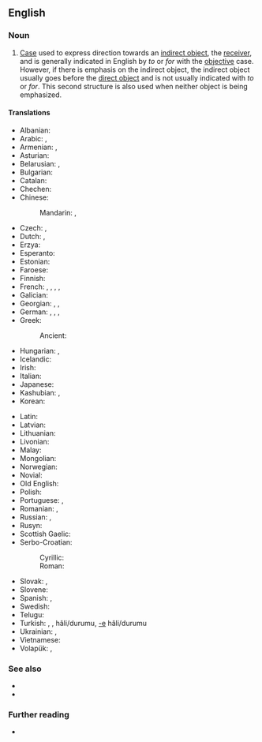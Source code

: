 {{also|dative-case}}
==English==

===Noun===
{{examples-right|
: ''They gave gifts '''to the sailors'''. ''
: ''They give water '''to the plants'''.''
: ''They gave '''the sailors''' gifts.''
: ''They give '''the plants''' water.''
}}
{{en-noun}}

# {{lb|en|grammar}} [[case|Case]] used to express direction towards an [[indirect object]], the [[receiver]], and is generally indicated in English by ''to'' or ''for'' with the [[objective]] case. However, if there is emphasis on the indirect object, the indirect object usually goes before the [[direct object]] and is not usually indicated with ''to'' or ''for''. This second structure is also used when neither object is being emphasized.

====Translations====
{{trans-top|case used to express direction towards an indirect object}}
* Albanian: {{t+|sq|dhanore|f}}
* Arabic: {{t|ar|حَالَة الْمَفْعُول لَهُ|f}}, {{t|ar|حَالَة مِنْ حَالَات النُّصْب|f}}
* Armenian: {{t+|hy|տրական հոլով}}, {{t+|hy|տրական}}
* Asturian: {{t|ast|dativu|m}}
* Belarusian: {{t|be|дава́льны склон|m}}, {{t|be|дава́льны|m}}
* Bulgarian: {{t|bg|да́телен паде́ж|m}}
* Catalan: {{t+|ca|datiu|m}}
* Chechen: {{t|ce|лург дожар}}
* Chinese:
*: Mandarin: {{t+|cmn|與格}}, {{t+|cmn|与格|tr=yǔgé}}
* Czech: {{t+|cs|dativ|m}}, {{t|cs|třetí pád|m}}
* Dutch: {{t+|nl|datief|m}}, {{t+|nl|derde naamval|m}}
* Erzya: {{t|myv|максыця}}
* Esperanto: {{t+|eo|dativo}}
* Estonian: {{t+|et|daativ}}
* Faroese: {{t+|fo|hvørjumfall|n}}
* Finnish: {{t+|fi|datiivi}}
* French: {{t+|fr|datif|m}}, {{t+|fr|complément d'objet indirect|m}}, {{t|fr|C.O.I.|m}}, {{qualifier|incompatible numbering traditions}} {{t|fr|troisième déclinaison}}, {{t|fr|quatrième déclinaison}}
* Galician: {{t|gl|caso dativo|m}}
* Georgian: {{t+|ka|მიცემითი ბრუნვა}}, {{t+|ka|მიცემითი}}, {{t|ka|დატივი}} {{qualifier|rare, linguistics}}
* German: {{t+|de|Dativ|m}}, {{t+|de|Wemfall|m}}, {{t|de|dritter Fall|m}}, {{t+|de|Wem-Fall|m}}
* Greek: {{t|el|δοτική πτώση|f}}
*: Ancient: {{t|grc|δοτική|f}}
* Hungarian: {{t+|hu|részes eset}}, {{t|hu|részeshatározó eset}}
* Icelandic: {{t+|is|þágufall|n}}
* Irish: {{t+|ga|tabharthach|m}}
* Italian: {{t|it|caso dativo|m}}
* Japanese: {{t+|ja|与格|tr=[[よかく]], [[yokaku]]}}
* Kashubian: {{t+|csb|datiw|m}}, {{t+|csb|dôwôcz|m}}
* Korean: {{t+|ko|여격}}
{{trans-mid}}
* Latin: {{t|la|([[casus]]) [[dativus]]|m}}
* Latvian: {{t+|lv|datīvs|m}}
* Lithuanian: {{t+|lt|naudininkas|m}}
* Livonian: {{t|liv|datīv}}
* Malay: {{t|ms|kes kasus ketiga}}
* Mongolian: {{t|mn|өгөх оршихын тийн ялгал|sc=Cyrl}}
* Norwegian: {{t+|no|dativ|m}}
* Novial: {{t|nov|dative}}
* Old English: {{t|ang|forgifendlic casus}}
* Polish: {{t+|pl|celownik|m-in}}
* Portuguese: {{t|pt|caso dativo|m}}, {{t+|pt|dativo|m}}
* Romanian: {{t|ro|caz dativ|n}}, {{t+|ro|dativ|n}}
* Russian: {{t+|ru|да́тельный паде́ж|m}}, {{t+|ru|да́тельный|m}}
* Rusyn: {{t|rue|датів|m}}
* Scottish Gaelic: {{t|gd|tuiseal tabhartach|m}}
* Serbo-Croatian:
*: Cyrillic: {{t|sh|датив|m}}
*: Roman: {{t+|sh|dativ|m}}
* Slovak: {{t|sk|tretí pád|m}}, {{t+|sk|datív|m}}
* Slovene: {{t+|sl|dajalnik|m}}
* Spanish: {{t|es|caso dativo|m}}, {{t+|es|dativo|m}}
* Swedish: {{t+|sv|dativ}}
* Telugu: {{t|te|చతుర్థీ విభక్తి}}
* Turkish: {{t+|tr|-e hâli}}, {{t+|tr|datif}}, {{t+|tr|yönelme}} hâli/durumu, [[-e]] hâli/durumu
* Ukrainian: {{t|uk|дава́льний відмі́нок|m}}, {{t+|uk|дава́льний|m}}
* Vietnamese: {{t|vi|tặng cách}}
* Volapük: {{t|vo|kimefal}}, {{t+|vo|datif}}
{{trans-bottom}}

===See also===
* {{l|en|accusative case}}
* {{l|en|Thesaurus:grammatical case}}

===Further reading===
* {{pedia}}